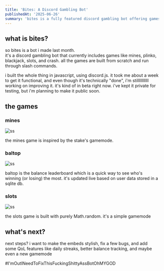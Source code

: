 ```yaml
---
title: 'Bites: A Discord Gambling Bot'
publishedAt: '2025-06-26'
summary: 'bites is a fully featured discord gambling bot offering games like mines, plinko, blackjack, slots, and crash.'
---
```




## what is bites?

so bites is a bot i made last month.  
it's a discord gambling bot that currently includes games like mines, plinko, blackjack, slots, and crash. all the games are built from scratch and run through slash commands.

i built the whole thing in javascript, using discord.js. it took me about a week to get it functional, and even though it's technically "done", i'm stilllllllllll working on improving it. it's kind of in beta right now. i've kept it private for testing, but i'm planning to make it public soon.

## the games

### mines

<Image
  src="/images/mines.png"
  alt="ss"
  width={800}
  height={400}
/>

the mines game is inspired by the stake's gamemode.

### baltop

<Image
  src="/images/baltop.png"
  alt="ss"
  width={800}
  height={400}
/>

baltop is the balance leaderboard which is a quick way to see who's winning (or losing) the most. it's updated live based on user data stored in a sqlite db.

### slots

<Image
  src="/images/slots.png"
  alt="ss"
  width={800}
  height={400}
/>

the slots game is built with purely Math.random. it's a simple gamemode

## what's next?

next steps? i want to make the embeds stylish, fix a few bugs, and add some QoL features like daily streaks, better balance tracking, and maybe even a new gamemode

#I'mOutINeedToFixThisFuckingShittyAssBotOhMYGOD